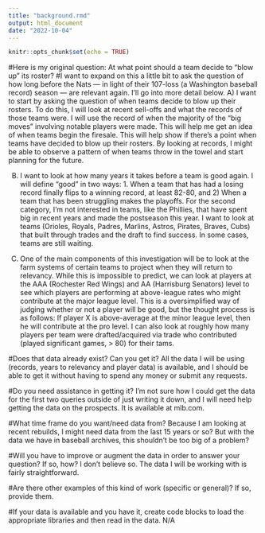 ```yaml
---
title: "background.rmd"
output: html_document
date: "2022-10-04"
---
```


```r
knitr::opts_chunk$set(echo = TRUE)
```

#Here is my original question: At what point should a team decide to "blow up" its roster? 
#I want to expand on this a little bit to ask the question of how long before the Nats — in light of their 107-loss (a Washington baseball record) season — are relevant again. I'll go into more detail below.
A) I want to start by asking the question of when teams decide to blow up their rosters. To do this, I will look at recent sell-offs and what the records of those teams were. I will use the record of when the majority of the "big moves" involving notable players were made. This will help me get an idea of when teams begin the firesale. This will help show if there's a point when teams have decided to blow up their rosters. By looking at records, I might be able to observe a pattern of when teams throw in the towel and start planning for the future.

B) I want to look at how many years it takes before a team is good again. I will define "good" in two ways: 1. When a team that has had a losing record finally flips to a winning record, at least 82-80, and 2) When a team that has been struggling makes the playoffs. For the second category, I'm not interested in teams, like the Phillies, that have spent big in recent years and made the postseason this year. I want to look at teams (Orioles, Royals, Padres, Marlins, Astros, Pirates, Braves, Cubs) that built through trades and the draft to find success. In some cases, teams are still waiting.

C) One of the main components of this investigation will be to look at the farm systems of certain teams to project when they will return to relevancy. While this is impossible to predict, we can look at players at the AAA (Rochester Red Wings) and AA (Harrisburg Senators) level to see which players are performing at above-league rates who might contribute at the major league level. This is a oversimplified way of judging whether or not a player will be good, but the thought process is as follows: If player X is above-average at the minor league level, then he will contribute at the pro level. I can also look at roughly how many players per team were drafted/acquired via trade who contributed (played significant games, > 80) for their tams.

#Does that data already exist? Can you get it?
All the data I will be using (records, years to relevancy and player data) is available, and I should be able to get it without having to spend any money or submit any requests.

#Do you need assistance in getting it?
I'm not sure how I could get the data for the first two queries outside of just writing it down, and I will need help getting the data on the prospects. It is available at mlb.com.

#What time frame do you want/need data from?
Because I am looking at recent rebuilds, I might need data from the last 15 years or so? But with the data we have in baseball archives, this shouldn't be too big of a problem?

#Will you have to improve or augment the data in order to answer your question? If so, how?
I don't believe so. The data I will be working with is fairly straightforward. 

#Are there other examples of this kind of work (specific or general)? If so, provide them.


#If your data is available and you have it, create code blocks to load the appropriate libraries and then read in the data.
N/A
